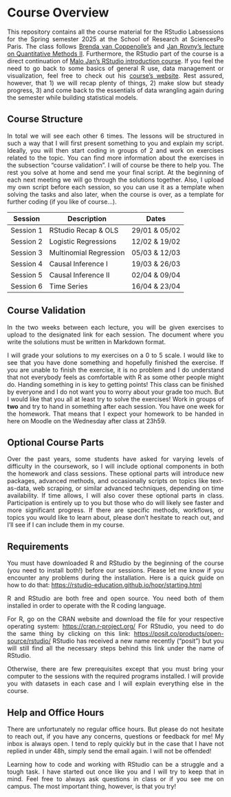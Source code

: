 # Course Overview {.unnumbered}

```{=html}
<style>body {text-align: justify}</style>
```

This repository contains all the course material for the RStudio Labsessions for the Spring semester 2025 at the School of Research at SciencesPo Paris. The class follows [Brenda van Coppenolle's](https://www.sciencespo.fr/centre-etudes-europeennes/fr/chercheur/brenda-van-coppenolle.html) and [Jan Rovny's lecture on Quantitative Methods II](https://www.rovny.org/methods-2-ed). Furthermore, the RStudio part of the course is a direct continuation of [Malo Jan's RStudio introduction course](https://github.com/malojan/intro_r?tab=readme-ov-file). If you feel the need to go back to some basics of general R use, data management or visualization, feel free to check out his [course's website](https://malo-jn.quarto.pub/introduction-to-r/). Rest assured, however, that 1) we will recap plenty of things, 2) make slow but steady progress, 3) and come back to the essentials of data wrangling again during the semester while building statistical models.

## Course Structure

In total we will see each other 6 times. The lessons will be structured in such a way that I will first present something to you and explain my script. Ideally, you will then start coding in groups of 2 and work on exercises related to the topic. You can find more information about the exercises in the subsection "course validation". I will of course be there to help you. The rest you solve at home and send me your final script. At the beginning of each next meeting we will go through the solutions together. Also, I upload my own script before each session, so you can use it as a template when solving the tasks and also later, when the course is over, as a template for further coding (if you like of course...).

| Session   | Description            | Dates         |
|-----------|------------------------|---------------|
| Session 1 | RStudio Recap & OLS    | 29/01 & 05/02 |
| Session 2 | Logistic Regressions   | 12/02 & 19/02 |
| Session 3 | Multinomial Regression | 05/03 & 12/03 |
| Session 4 | Causal Inference I     | 19/03 & 26/03 |
| Session 5 | Causal Inference II    | 02/04 & 09/04 |
| Session 6 | Time Series            | 16/04 & 23/04 |

## Course Validation

In the two weeks between each lecture, you will be given exercises to upload to the designated link for each session. The document where you write the solutions must be written in Markdown format.

I will grade your solutions to my exercises on a 0 to 5 scale. I would like to see that you have done something and hopefully finished the exercise. If you are unable to finish the exercise, it is no problem and I do understand that not everybody feels as comfortable with R as some other people might do. Handing something in is key to getting points! This class can be finished by everyone and I do not want you to worry about your grade too much. But I would like that you all at least try to solve the exercises! Work in groups of **two** and try to hand in something after each session. You have one week for the homework. That means that I expect your homework to be handed in here on Moodle on the Wednesday after class at 23h59.

## Optional Course Parts

Over the past years, some students have asked for varying levels of difficulty in the coursework, so I will include optional components in both the homework and class sessions. These optional parts will introduce new packages, advanced methods, and occasionally scripts on topics like text-as-data, web scraping, or similar advanced techniques, depending on time availability. If time allows, I will also cover these optional parts in class. Participation is entirely up to you but those who do will likely see faster and more significant progress. If there are specific methods, workflows, or topics you would like to learn about, please don’t hesitate to reach out, and I’ll see if I can include them in my course.

## Requirements

You must have downloaded R and RStudio by the beginning of the course (you need to install both!) before our sessions. Please let me know if you encounter any problems during the installation. Here is a quick guide on how to do that: <https://rstudio-education.github.io/hopr/starting.html>

R and RStudio are both free and open source. You need both of them installed in order to operate with the R coding language.

For R, go on the CRAN website and download the file for your respective operating system: <https://cran.r-project.org/> For RStudio, you need to do the same thing by clicking on this link: <https://posit.co/products/open-source/rstudio/> RStudio has received a new name recently ("posit") but you will still find all the necessary steps behind this link under the name of RStudio.

Otherwise, there are few prerequisites except that you must bring your computer to the sessions with the required programs installed. I will provide you with datasets in each case and I will explain everything else in the course.

## Help and Office Hours

There are unfortunately no regular office hours. But please do not hesitate to reach out, if you have any concerns, questions or feedback for me! My inbox is always open. I tend to reply quickly but in the case that I have not replied in under 48h, simply send the email again. I will not be offended!

Learning how to code and working with RStudio can be a struggle and a tough task. I have started out once like you and I will try to keep that in mind. Feel free to always ask questions in class or if you see me on campus. The most important thing, however, is that you try!

